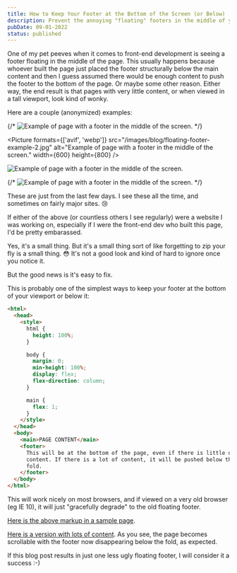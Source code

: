 ```yaml
---
title: How to Keep Your Footer at the Bottom of the Screen (or Below)
description: Prevent the annoying "floating" footers in the middle of your screen.
pubDate: 09-01-2022
status: published
---
```


One of my pet peeves when it comes to front-end development is seeing a footer floating in the middle of the page. This usually happens because whoever built the page just placed the footer structurally below the main content and then I guess assumed there would be enough content to push the footer to the bottom of the page. Or maybe some other reason. Either way, the end result is that pages with very little content, or when viewed in a tall viewport, look kind of wonky.

Here are a couple (anonymized) examples:

{/* <Image src="/images/blog/floating-footer-example-2.jpg" alt="Example of page with a footer in the middle of the screen." width={600} height={800} /> */}

<Picture formats={['avif', 'webp']}  src="/images/blog/floating-footer-example-2.jpg" alt="Example of page with a footer in the middle of the screen." width={600} height={800} />

![Example of page with a footer in the middle of the screen.](/images/blog/floating-footer-example-2.jpg)

{/* ![Example of page with a footer in the middle of the screen.](/images/blog/floating-footer-example.jpg) */}

These are just from the last few days. I see these all the time, and sometimes on fairly major sites. :cry:

If either of the above (or countless others I see regularly) were a website I was working on, especially if I were the front-end dev who built this page, I'd be pretty embarassed.

<Giphy
  src="https://giphy.com/embed/apowQdwqKcKPK"
  href="https://giphy.com/gifs/embarrassed-dog-apowQdwqKcKPK"
/>

Yes, it's a small thing. But it's a small thing sort of like forgetting to zip your fly is a small thing. :flushed: It's not a good look and kind of hard to ignore once you notice it.

But the good news is it's easy to fix.

This is probably one of the simplest ways to keep your footer at the bottom of your viewport or below it:

```html
<html>
  <head>
    <style>
      html {
        height: 100%;
      }

      body {
        margin: 0;
        min-height: 100%;
        display: flex;
        flex-direction: column;
      }

      main {
        flex: 1;
      }
    </style>
  </head>
  <body>
    <main>PAGE CONTENT</main>
    <footer>
      This will be at the bottom of the page, even if there is little or no page
      content. If there is a lot of content, it will be pushed below the page
      fold.
    </footer>
  </body>
</html>
```

This will work nicely on most browsers, and if viewed on a very old browser (eg IE 10), it will just "gracefully degrade" to the old floating footer.

[Here is the above markup in a sample page](/examples/full-height-footer-at-bottom-no-content.html).

[Here is a version with lots of content](/examples/full-height-footer-below-viewport-with-content.html). As you see, the page becomes scrollable with the footer now disappearing below the fold, as expected.

If this blog post results in just one less ugly floating footer, I will consider it a success :-)
